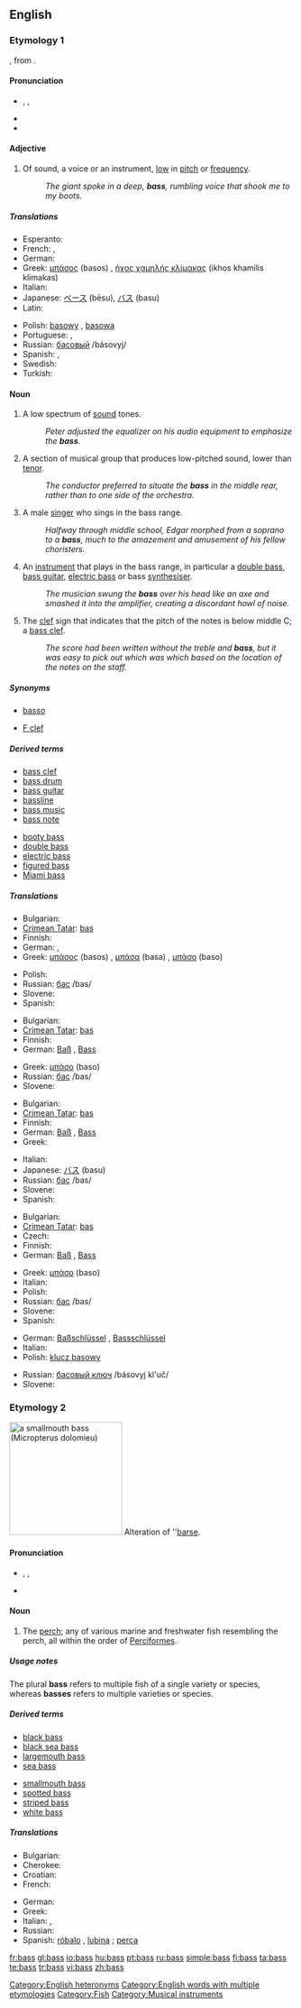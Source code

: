 {{wikipedia}}
{{also|bas}}
==English==

===Etymology 1===
{{etyl|it}} {{term|basso||low|lang=it}}, from {{etyl|la}} {{term|bassus||low|lang=la}}.

====Pronunciation====
* {{enPR|bās}}, {{IPA|/beɪs/}}, {{SAMPA|/beIs/}}
* {{audio|en-us-bass-low.ogg|Audio (US)}}
* {{homophones|base}}

====Adjective====
{{en-adj}}

# Of sound, a voice or an instrument, [[low]] in [[pitch]] or [[frequency]].
#: ''The giant spoke in a deep, '''bass''', rumbling voice that shook me to my boots.''

=====Translations=====
{{trans-top|low in pitch}}
* Esperanto: {{t-|eo|basa|xs=Esperanto}}
* French: {{t+|fr|bas}}, {{t+|fr|grave}}
* German: {{t-|de|bass}}
* Greek: [[μπάσος]] (basos) {{m}}, [[ήχος χαμηλής κλίμακας]] (ikhos khamilis klimakas) {{m}}
* Italian: {{t+|it|basso|m}}
* Japanese: [[ベース]] (bēsu), [[バス]] (basu)
* Latin: {{t-|la|bassus|m}}
{{trans-mid}}
* Polish: [[basowy]] {{m}}, [[basowa]] {{f}}
* Portuguese: {{t+|pt|baixo|m}}, {{t+|pt|grave|m}}
* Russian: [[басовый]] /básovyj/
* Spanish: {{t+|es|bajo|m}}, {{t+|es|baja|f}}
* Swedish: {{t+|sv|bas}}
* Turkish: {{t+|tr|bas}}
{{trans-bottom}}

====Noun====
{{en-noun|es}}

# A low spectrum of [[sound]] tones.
#: ''Peter adjusted the equalizer on his audio equipment to emphasize the '''bass'''.''
# A section of musical group that produces low-pitched sound, lower than [[tenor]].
#: ''The conductor preferred to situate the '''bass''' in the middle rear, rather than to one side of the orchestra.''
# A male [[singer]] who sings in the bass range.
#: ''Halfway through middle school, Edgar morphed from a soprano to a '''bass''', much to the amazement and amusement of his fellow choristers.''
# An [[instrument]] that plays in the bass range, in particular a [[double bass]], [[bass guitar]], [[electric bass]] or bass [[synthesiser]].
#: ''The musician swung the '''bass''' over his head like an axe and smashed it into the amplifier, creating a discordant howl of noise.''
# The [[clef]] sign that indicates that the pitch of the notes is below middle C; a [[bass clef]].
#: ''The score had been written without the treble and '''bass''', but it was easy to pick out which was which based on the location of the notes on the staff.''

=====Synonyms=====
* {{i-c|singer}} [[basso]]
* {{i-c|clef}} [[F clef]]

=====Derived terms=====
{{top2}}
* [[bass clef]]
* [[bass drum]]
* [[bass guitar]]
* [[bassline]]
* [[bass music]]
* [[bass note]]
{{mid2}}
* [[booty bass]]
* [[double bass]]
* [[electric bass]]
* [[figured bass]]
* [[Miami bass]]
{{bottom2}}

=====Translations=====
{{trans-top|low spectrum of sound}}
* Bulgarian: {{t+|bg|бас|sc=Cyrl}}
* [[Crimean Tatar]]: [[bas#Crimean Tatar|bas]]
* Finnish: {{t+|fi|basso}}
* German: {{t+|de|Baß|m}}, {{t+|de|Bass|m}}
* Greek: [[μπάσος]] (basos) {{m}}, [[μπάσα]] (basa) {{f}}, [[μπάσο]] (baso) {{n}}
{{trans-mid}}
* Polish: {{t+|pl|bas|m}}
* Russian: [[бас]] /bas/ {{m}}
* Slovene: {{t+|sl|bas|m}}
* Spanish: {{t+|es|bajo|m}}
{{trans-bottom}}

{{trans-top|section of musical group}}
* Bulgarian: {{t+|bg|бас|sc=Cyrl}}
* [[Crimean Tatar]]: [[bas#Crimean Tatar|bas]]
* Finnish: {{t+|fi|basso}}
* German: [[Baß]] {{m}}, [[Bass]] {{m}}
{{trans-mid}}
* Greek: [[μπάσο]] (baso) {{n}}
* Russian: [[бас]] /bas/ {{m}}
* Slovene: {{t+|sl|bas|m}}
{{trans-bottom}}

{{trans-top|singer}}
* Bulgarian: {{t+|bg|бас|sc=Cyrl}}
* [[Crimean Tatar]]: [[bas#Crimean Tatar|bas]]
* Finnish: {{t+|fi|basso}}
* German: [[Baß]] {{m}}, [[Bass]] {{m}}
* Greek: {{t+|el|βαρύτονος|m|tr=varitonos|sc=Grek}}
{{trans-mid}}
* Italian: {{t|it|basso|m}}
* Japanese: [[バス]] (basu)
* Russian: [[бас]] /bas/ {{m}}
* Slovene: {{t+|sl|bas|m}}
* Spanish: {{t+|es|bajo|m}}
{{trans-bottom}}

{{trans-top|musical instrument}}
* Bulgarian: {{t+|bg|бас|sc=Cyrl}}
* [[Crimean Tatar]]: [[bas#Crimean Tatar|bas]]
* Czech: {{t-|cs|basa|f}}
* Finnish: {{t+|fi|basso}}
* German: [[Baß]] {{m}}, [[Bass]] {{m}}
{{trans-mid}}
* Greek: [[μπάσο]] (baso) {{n}}
* Italian: {{t|it|basso|m}}
* Polish: {{t+|pl|bas|m}}
* Russian: [[бас]] /bas/ {{m}}
* Slovene: {{t+|sl|bas|m}}
* Spanish: {{t+|es|bajo|m}}
{{trans-bottom}}

{{trans-top|clef sign}}
* German: [[Baßschlüssel]] {{m}}, [[Bassschlüssel]] {{m}}
* Italian: {{t|it|chiave di basso|f}}
* Polish: [[klucz basowy]] {{m}}
{{trans-mid}}
* Russian: [[басовый ключ]] /básovyj kl'uč/ {{m}}
* Slovene: {{t+|sl|bas|m}}
{{trans-bottom}}

===Etymology 2===
[[Image:Smallmouth_bass.jpg|thumb|right|200px|a smallmouth bass (''Micropterus dolomieu'')]]
Alteration of ''[[barse]].

====Pronunciation====
* {{enPR|băs}}, {{IPA|/bæs/}}, {{SAMPA|/b{s/}}
* {{audio|en-us-bass.ogg|Audio (US)}}

====Noun====
{{en-noun|es|pl2=bass}}

# The [[perch]]; any of various marine and freshwater fish resembling the perch, all within the order of [[Perciformes]].

=====Usage notes=====
The plural '''bass''' refers to multiple fish of a single variety or species, whereas '''basses''' refers to multiple varieties or species.

=====Derived terms=====
{{top2}}
* [[black bass]]
* [[black sea bass]]
* [[largemouth bass]]
* [[sea bass]]
{{mid2}}
* [[smallmouth bass]]
* [[spotted bass]]
* [[striped bass]]
* [[white bass]]
{{bottom}}

=====Translations=====
{{trans-top|perch}}
* Bulgarian: {{t+|bg|костур|sc=Cyrl}}
* Cherokee: {{t-|chr|ᎤᏃᎦ|sc=Cher|xs=Cherokee}}
* Croatian: {{t-|hr|grgeč|m}}
* French: {{t+|fr|perche|m}}
{{trans-mid}}
* German: {{t+|de|Barsch|m}}
* Greek: {{t+|el|πέρκα|f|tr=perka|sc=Grek}}
* Italian: {{t|it|branzino|m}},  {{t|it|spigola|m}}
* Russian: {{t|ru|окунь|m|tr=ókun'|sc=Cyrl}}
* Spanish: [[róbalo]] {{m}}, [[lubina]] {{f}}; [[perca]] {{f}} {{italbrac|freshwater}}
{{trans-bottom}}

[[Category:English heteronyms]]
[[Category:English words with multiple etymologies]]
[[Category:Fish]]
[[Category:Musical instruments]]

[[fr:bass]]
[[gl:bass]]
[[io:bass]]
[[hu:bass]]
[[pt:bass]]
[[ru:bass]]
[[simple:bass]]
[[fi:bass]]
[[ta:bass]]
[[te:bass]]
[[tr:bass]]
[[vi:bass]]
[[zh:bass]]